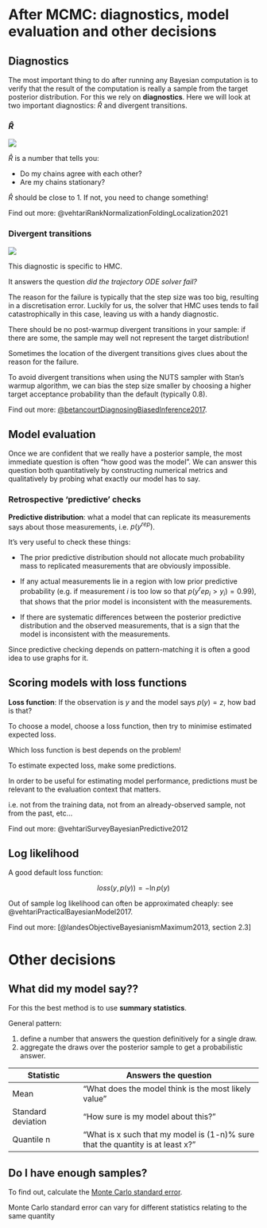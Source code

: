 # After MCMC: diagnostics, model evaluation and other decisions

## Diagnostics

The most important thing to do after running any Bayesian computation is to verify that the result of the computation is really a sample from the target posterior distribution. For this we rely on **diagnostics**. Here we will look at two important diagnostics: $\hat{R}$ and divergent transitions. 

### $\hat{R}$

![](img/rhat.png)

$\hat{R}$ is a number that tells you:

- Do my chains agree with each other?
- Are my chains stationary?

$\hat{R}$ should be close to 1. If not, you need to change something!

Find out more: @vehtariRankNormalizationFoldingLocalization2021

### Divergent transitions

![](img/divergence.png)

This diagnostic is specific to HMC.

It answers the question *did the trajectory ODE solver fail?*

The reason for the failure is typically that the step size was too big, resulting in a discretisation error. Luckily for us, the solver that HMC uses tends to fail catastrophically in this case, leaving us with a handy diagnostic.

::: {.callout-important}

There should be no post-warmup divergent transitions in your sample: if there are some, the sample may well not represent the target distribution!
:::

Sometimes the location of the divergent transitions gives clues about the reason for the failure.

To avoid divergent transitions when using the NUTS sampler with Stan's warmup algorithm, we can bias the step size smaller by choosing a higher target acceptance probability than the default (typically 0.8).

Find out more: [@betancourtDiagnosingBiasedInference2017](https://betanalpha.github.io/assets/case_studies/divergences_and_bias.html).

## Model evaluation

Once we are confident that we really have a posterior sample, the most immediate question is often "how good was the model". We can answer this question both quantitatively by constructing numerical metrics and qualitatively by probing what exactly our model has to say.

### Retrospective 'predictive' checks

**Predictive distribution**: what a model that can replicate its measurements says about those measurements, i.e. $p(y^{rep})$.

It's very useful to check these things:

- The prior predictive distribution should not allocate much probability mass to replicated measurements that are obviously impossible.

- If any actual measurements lie in a region with low prior predictive probability (e.g. if measurement $i$ is too low so that $p(y^rep_i>y_i) = 0.99$), that shows that the prior model is inconsistent with the measurements.

- If there are systematic differences between the posterior predictive distribution and the observed measurements, that is a sign that the model is inconsistent with the measurements.

Since predictive checking depends on pattern-matching it is often a good idea to use graphs for it.


## Scoring models with loss functions

**Loss function**: If the observation is $y$ and the model says $p(y) = z$, how
bad is that?

To choose a model, choose a loss function, then try to minimise estimated
expected loss.

:::{.callout-important}

Which loss function is best depends on the problem!

:::

To estimate expected loss, make some predictions.

:::{.callout-important}

In order to be useful for estimating model performance, predictions must be relevant to the evaluation context that matters.

i.e. not from the training data, not from an already-observed sample, not from the past, etc...

:::

Find out more: @vehtariSurveyBayesianPredictive2012

## Log likelihood

A good default loss function:

$$
loss(y, p(y)) = -\ln{p(y)}
$$

Out of sample log likelihood can often be approximated cheaply: see
@vehtariPracticalBayesianModel2017.

Find out more: [@landesObjectiveBayesianismMaximum2013, section 2.3] 

# Other decisions

## What did my model say??

For this the best method is to use **summary statistics**.

General pattern:

1. define a number that answers the question definitively for a single draw.
2. aggregate the draws over the posterior sample to get a probabilistic answer.

Statistic | Answers the question
-------- | --------------------
Mean | "What does the model think is the most likely value"
Standard deviation | "How sure is my model about this?"
Quantile n | "What is x such that my model is (1-n)% sure that the quantity is at least x?"

## Do I have enough samples?

To find out, calculate the [Monte Carlo standard error](https://mc-stan.org/docs/reference-manual/effective-sample-size.html#estimation-of-mcmc-standard-error).

:::{.callout-important}

Monte Carlo standard error can vary for different statistics relating to the same quantity

:::

